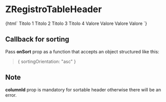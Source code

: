 
<Meta
  title="RegistroTable/ZRegistroTableHeader"
  component="z-registro-table-header"
/>

# ZRegistroTableHeader

<Preview>
  <Story name="ZRegistroTableHeader-sample">
    {html`<z-registro-table bordered="true">
      <z-registro-table-head>
        <z-registro-table-row>
          <z-registro-table-header
            column-id="col-1"
            sortable="${boolean("sortable", false)}"
            show-button="${boolean("showButton", false)}"
            size="${select(
              "size",
              ["x-small", "small", "medium", "large", "special"],
              "medium"
            )}"
          >
            <span>Titolo 1</span>
          </z-registro-table-header>
          <z-registro-table-header
            column-id="col-2"
            sortable="${boolean("sortable", false)}"
            show-button="${boolean("showButton", false)}"
            size="${select(
              "size",
              ["x-small", "small", "medium", "large", "special"],
              "medium"
            )}"
          >
            <span>Titolo 2</span>
          </z-registro-table-header>
          <z-registro-table-header
            column-id="col-3"
            sortable="${boolean("sortable", false)}"
            show-button="${boolean("showButton", false)}"
            size="${select(
              "size",
              ["x-small", "small", "medium", "large", "special"],
              "medium"
            )}"
          >
            <span>Titolo 3</span>
          </z-registro-table-header>
          <z-registro-table-header
            column-id="col-4"
            sortable="${boolean("sortable", false)}"
            show-button="${boolean("showButton", false)}"
            size="${select(
              "size",
              ["x-small", "small", "medium", "large", "special"],
              "medium"
            )}"
          >
            <span>Titolo 4</span>
          </z-registro-table-header>
        </z-registro-table-row>
      </z-registro-table-head>
      <z-registro-table-body>
        <z-registro-table-row>
          <z-registro-table-cell>Valore</z-registro-table-cell>
          <z-registro-table-cell>Valore</z-registro-table-cell>
          <z-registro-table-cell>Valore</z-registro-table-cell>
          <z-registro-table-cell>Valore</z-registro-table-cell>
        </z-registro-table-row>
      </z-registro-table-body>
    </z-registro-table>`}
  </Story>
</Preview>

<Props of="z-registro-table-header" />

## Callback for sorting

Pass **onSort** prop as a function that accepts an object structured like this:

> { sortingOrientation: "asc" }

## Note

**columnId** prop is mandatory for sortable header otherwise there will be an error.
